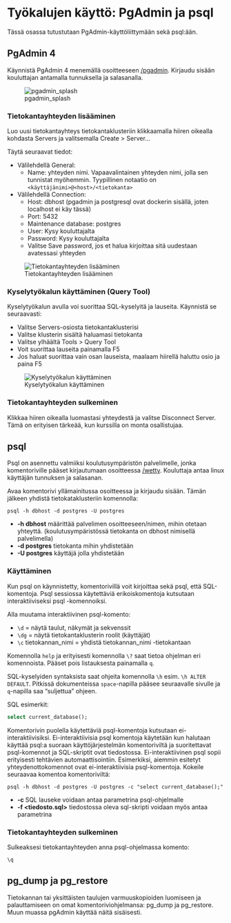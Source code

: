 # Työkalujen käyttö: PgAdmin ja psql

Tässä osassa tutustutaan PgAdmin-käyttöliittymään sekä psql:ään.

## PgAdmin 4
Käynnistä PgAdmin 4 menemällä osoitteeseen [/pgadmin](/pgadmin). Kirjaudu sisään kouluttajan antamalla tunnuksella ja salasanalla.

![pgadmin_splash](img/pgadmin_splash.png)

### Tietokantayhteyden lisääminen
Luo uusi tietokantayhteys tietokantaklusteriin klikkaamalla hiiren oikealla kohdasta Servers ja valitsemalla Create > Server...

Täytä seuraavat tiedot:

* Välilehdellä General:
  * Name: yhteyden nimi. Vapaavalintainen yhteyden nimi, jolla sen tunnistat myöhemmin. Tyypillinen notaatio on `<käyttäjänimi>@<host>/<tietokanta>`
* Välilehdellä Connection:
  * Host: dbhost (pgadmin ja postgresql ovat dockerin sisällä, joten localhost ei käy tässä)
  * Port: 5432
  * Maintenance database: postgres
  * User: Kysy kouluttajalta
  * Password: Kysy kouluttajalta
  * Valitse Save password, jos et halua kirjoittaa sitä uudestaan avatessasi yhteyden

![Tietokantayhteyden lisääminen](img/pgadmin_create_server.gif)

### Kyselytyökalun käyttäminen (Query Tool)
Kyselytyökalun avulla voi suorittaa SQL-kyselyitä ja lauseita. Käynnistä se seuraavasti:

* Valitse Servers-osiosta tietokantaklusterisi
* Valitse klusterin sisältä haluamasi tietokanta
* Valitse ylhäältä Tools > Query Tool
* Voit suorittaa lauseita painamalla F5
* Jos haluat suorittaa vain osan lauseista, maalaam hiirellä haluttu osio ja paina F5

![Kyselytyökalun käyttäminen](img/pgadmin_query_tool.gif)

### Tietokantayhteyden sulkeminen
Klikkaa hiiren oikealla luomastasi yhteydestä ja valitse Disconnect Server. Tämä on erityisen tärkeää, kun kurssilla on monta osallistujaa.

## psql

Psql on asennettu valmiiksi koulutusympäristön palvelimelle, jonka komentoriville pääset kirjautumaan osoitteessa [/wetty](/wetty). Kouluttaja antaa linux käyttäjän tunnuksen ja salasanan.

Avaa komentorivi yllämainitussa osoitteessa ja kirjaudu sisään.
Tämän jälkeen yhdistä tietokataklusteriin komennolla:

```
psql -h dbhost -d postgres -U postgres
```

* __-h dbhost__ määrittää palvelimen osoitteeseen/nimen, mihin otetaan yhteyttä. (koulutusympäristössä tietokanta on dbhost nimisellä palvelimella)
* __-d postgres__ tietokanta mihin yhdistetään
* __-U postgres__ käyttäjä jolla yhdistetään

### Käyttäminen
Kun psql on käynnistetty, komentorivillä voit kirjoittaa sekä psql, että SQL-komentoja.
Psql sessiossa käytettäviä erikoiskomentoja kutsutaan interaktiiviseksi psql -komennoiksi.

Alla muutama interaktiivinen psql-komento:

- `\d` = näytä taulut, näkymät ja sekvenssit
- `\dg` = näytä tietokantaklusterin roolit (käyttäjät)
- `\c` tietokannan_nimi = yhdistä tietokannan_nimi -tietokantaan

Komennolla `help` ja erityisesti komennolla `\?` saat tietoa ohjelman eri komennoista. Pääset pois listauksesta painamalla `q`.

SQL-kyselyiden syntaksista saat ohjeita komennolla `\h` esim. `\h ALTER DEFAULT`. Pitkissä dokumenteissa `space`-napilla pääsee seuraavalle sivulle ja `q`-napilla saa "suljettua" ohjeen.

SQL esimerkit:
```sql
select current_database();
```

Komentorivin puolella käytettäviä psql-komentoja kutsutaan ei-interaktiivisiksi. Ei-interaktiivisia psql komentoja käytetään
kun halutaan käyttää psql:a suoraan käyttöjärjestelmän komentoriviltä ja suoritettavat psql-komennot ja SQL-skriptit ovat
tiedostossa. Ei-interaktiivinen psql sopii erityisesti tehtävien automaattisointiin. Esimerkiksi, aiemmin esitetyt
yhteydenottokomennot ovat ei-interaktiivisia psql-komentoja. Kokeile seuraavaa komentoa komentoriviltä:

```shell
psql -h dbhost -d postgres -U postgres -c "select current_database();"
``` 
* __-c <SQL>__ SQL lauseke voidaan antaa parametrina psql-ohjelmalle
* __-f <tiedosto.sql>__ tiedostossa oleva sql-skripti voidaan myös antaa parametrina


### Tietokantayhteyden sulkeminen
Sulkeaksesi tietokantayhteyden anna psql-ohjelmassa komento: 

```
\q
```

## pg_dump ja pg_restore

Tietokannan tai yksittäisten taulujen varmuuskopioiden luomiseen ja palauttamiseen on omat komentoriviohjelmansa: pg_dump ja pg_restore. Muun muassa pgAdmin käyttää näitä sisäisesti.
